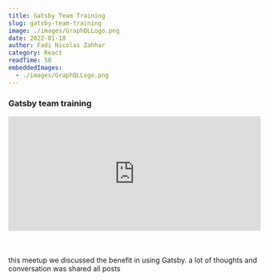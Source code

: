 ```yaml
---
title: Gatsby Team Training
slug: gatsby-team-training
image: ./images/GraphQLLogo.png
date: 2022-01-18
author: Fadi Nicolas Zahhar
category: React
readTime: 50
embeddedImages:
  - ./images/GraphQLLogo.png
---
```



<GatsbyImage
  image={getImage(props.embeddedImages[0])}
  alt="random stuff"
  className="first-inline-img"
/>

### Gatsby team training
<div style="padding:45.53% 0 0 0;position:relative;"><iframe src="https://player.vimeo.com/video/667973106?h=e97a0a19b7&amp;badge=0&amp;autopause=0&amp;player_id=0&amp;app_id=58479" frameborder="0" allow="autoplay; fullscreen; picture-in-picture" allowfullscreen style="position:absolute;top:0;left:0;width:100%;height:100%;" title="Gatsby Team Training"></iframe></div><script src="https://player.vimeo.com/api/player.js"></script>
<div style="height:50px">&nbsp;</div>
this meetup we discussed the benefit in using Gatsby. a lot of thoughts and conversation was shared 


<Link to="/posts" className="btn center-btn">
  all posts
</Link>
